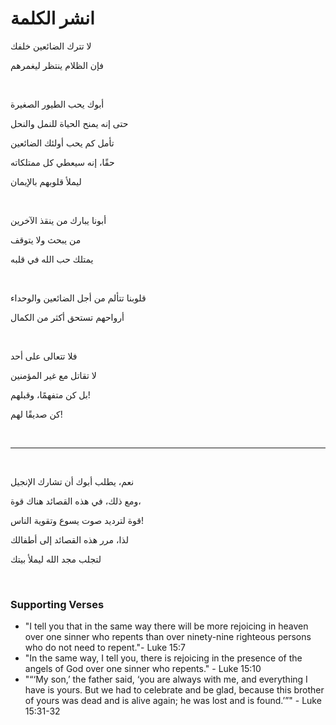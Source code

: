 # انشر الكلمة

لا تترك الضائعين خلفك

فإن الظلام ينتظر ليغمرهم

<br />

أبوك يحب الطيور الصغيرة

حتى إنه يمنح الحياة للنمل والنحل

تأمل كم يحب أولئك الضائعين

حقًا، إنه سيعطي كل ممتلكاته

ليملأ قلوبهم بالإيمان

<p></p>

<br />

أبونا يبارك من ينقذ الآخرين

من يبحث ولا يتوقف

يمتلك حب الله في قلبه

<p></p>

<br />

قلوبنا تتألم من أجل الضائعين والوحداء

أرواحهم تستحق أكثر من الكمال

<br />

فلا تتعالى على أحد

لا تقاتل مع غير المؤمنين

بل كن متفهمًا، وقبلهم!

كن صديقًا لهم!

<br />

---

<br />

نعم، يطلب أبوك أن تشارك الإنجيل

ومع ذلك، في هذه القصائد هناك قوة،

قوة لترديد صوت يسوع وتقوية الناس!

لذا، مرر هذه القصائد إلى أطفالك

لتجلب مجد الله ليملأ بيتك

<p></p>

<br />

### Supporting Verses

- "I tell you that in the same way there will be more rejoicing in heaven over one sinner who repents than over ninety-nine righteous persons who do not need to repent."- Luke 15:7
- "In the same way, I tell you, there is rejoicing in the presence of the angels of God over one sinner who repents." - Luke 15:10
- "“‘My son,’ the father said, ‘you are always with me, and everything I have is yours. But we had to celebrate and be glad, because this brother of yours was dead and is alive again; he was lost and is found.’”" - Luke 15:31-32